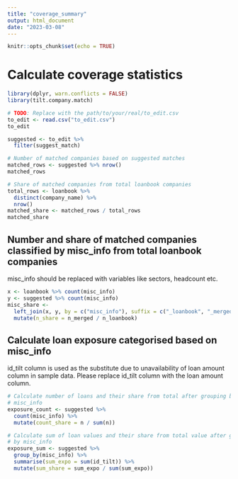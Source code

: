 ```yaml
---
title: "coverage_summary"
output: html_document
date: "2023-03-08"
---
```


```r
knitr::opts_chunk$set(echo = TRUE)
```

# Calculate coverage statistics

```r
library(dplyr, warn.conflicts = FALSE)
library(tilt.company.match)

# TODO: Replace with the path/to/your/real/to_edit.csv
to_edit <- read.csv("to_edit.csv")
to_edit

suggested <- to_edit %>%
  filter(suggest_match)

# Number of matched companies based on suggested matches
matched_rows <- suggested %>% nrow()
matched_rows

# Share of matched companies from total loanbook companies
total_rows <- loanbook %>%
  distinct(company_name) %>%
  nrow()
matched_share <- matched_rows / total_rows
matched_share
```

## Number and share of matched companies classified by misc_info from total loanbook companies

misc_info should be replaced with variables like sectors, headcount etc.

```r
x <- loanbook %>% count(misc_info)
y <- suggested %>% count(misc_info)
misc_share <-
  left_join(x, y, by = c("misc_info"), suffix = c("_loanbook", "_merged")) %>%
  mutate(n_share = n_merged / n_loanbook)
```

## Calculate loan exposure categorised based on misc_info 

id_tilt column is used as the substitute due to unavailability of loan amount
column in sample data. Please replace id_tilt column with the loan amount
column.

```r
# Calculate number of loans and their share from total after grouping by
# misc_info
exposure_count <- suggested %>%
  count(misc_info) %>%
  mutate(count_share = n / sum(n))

# Calculate sum of loan values and their share from total value after grouping
# by misc_info
exposure_sum <- suggested %>%
  group_by(misc_info) %>%
  summarise(sum_expo = sum(id_tilt)) %>%
  mutate(sum_share = sum_expo / sum(sum_expo))
```
